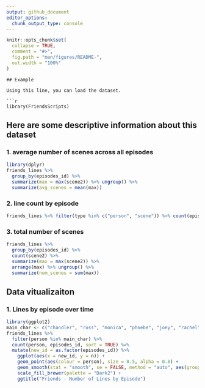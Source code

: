 ```yaml
---
output: github_document
editor_options: 
  chunk_output_type: console
---
```

```r
knitr::opts_chunk$set(
  collapse = TRUE,
  comment = "#>",
  fig.path = "man/figures/README-",
  out.width = "100%"
)
```

```
## Example

Using this line, you can load the dataset. 

```r
library(FriendsScripts)
```


## Here are some descriptive information about this dataset

### 1. average number of scenes across all episodes
```r
library(dplyr)
friends_lines %>%
  group_by(episodes_id) %>%
  summarize(max = max(scene2)) %>% ungroup() %>%
  summarize(avg_scenes = mean(max))
```

### 2. line count by episode
```r
friends_lines %>% filter(type %in% c("person", "scene")) %>% count(episodes_id) %>% arrange(n)
```

### 3. total number of scenes 
```r
friends_lines %>%
  group_by(episodes_id) %>%
  count(scene2) %>% 
  summarize(max = max(scene2)) %>% 
  arrange(max) %>% ungroup() %>%
  summarize(num_scenes = sum(max))
```

## Data vitualizaiton

### 1. Lines by episode over time
```r
library(ggplot2)
main_char <- c("chandler", "ross", "monica", "phoebe", "joey", "rachel")
friends_lines %>% 
  filter(person %in% main_char) %>%
  count(person, episodes_id, sort = TRUE) %>%
  mutate(new_id = as.factor(episodes_id)) %>%
    ggplot(aes(x = new_id, y = n)) +
    geom_point(aes(colour = person), size = 0.5, alpha = 0.8) +
    geom_smooth(stat = "smooth", se = FALSE, method = "auto", aes(group = person, colour = person), alpha = 0.8) + 
    scale_fill_brewer(palette = "Dark2") +
    ggtitle("Friends - Number of Lines by Episode")
```
